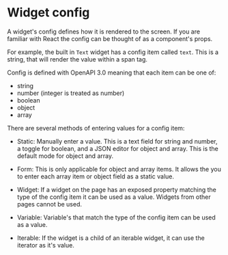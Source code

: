 # Widget config

A widget's config defines how it is rendered to the screen.
If you are familiar with React the config can be thought of as a component's props.

For example, the built in `Text` widget has a config item called `text`. This is a string,
that will render the value within a span tag.

Config is defined with OpenAPI 3.0 meaning that each item can be one of:

* string
* number (integer is treated as number)
* boolean
* object
* array

There are several methods of entering values for a config item:

* Static: Manually enter a value. This is a text field for string and number,
a toggle for boolean, and a JSON editor for object and array. This is the default mode for
object and array.

* Form: This is only applicable for object and array items.
It allows the you to enter each array item or object field as a static value.

* Widget: If a widget on the page has an exposed property matching the type of the
config item it can be used as a value. Widgets from other pages cannot be used.

* Variable: Variable's that match the type of the config item can be used as a value.

* Iterable: If the widget is a child of an iterable widget, it can use the iterator
as it's value.